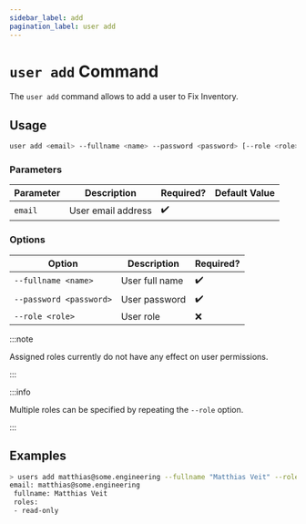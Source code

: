 ```yaml
---
sidebar_label: add
pagination_label: user add
---
```


# `user add` Command

The `user add` command allows to add a user to Fix Inventory.

## Usage

```bash
user add <email> --fullname <name> --password <password> [--role <role>]
```

### Parameters

| Parameter | Description        | Required? | Default Value |
| --------- | ------------------ | --------- | ------------- |
| `email`   | User email address | ✔️        |               |

### Options

| Option                  | Description    | Required? |
| ----------------------- | -------------- | --------- |
| `--fullname <name>`     | User full name | ✔️        |
| `--password <password>` | User password  | ✔️        |
| `--role <role>`         | User role      | ❌        |

:::note

Assigned roles currently do not have any effect on user permissions.

:::

:::info

Multiple roles can be specified by repeating the `--role` option.

:::

## Examples

```bash
> users add matthias@some.engineering --fullname "Matthias Veit" --role read-only --password awTJxB4vHLQ-VVisN!tc4h9_!
email: matthias@some.engineering
 fullname: Matthias Veit
 roles:
 - read-only
```

